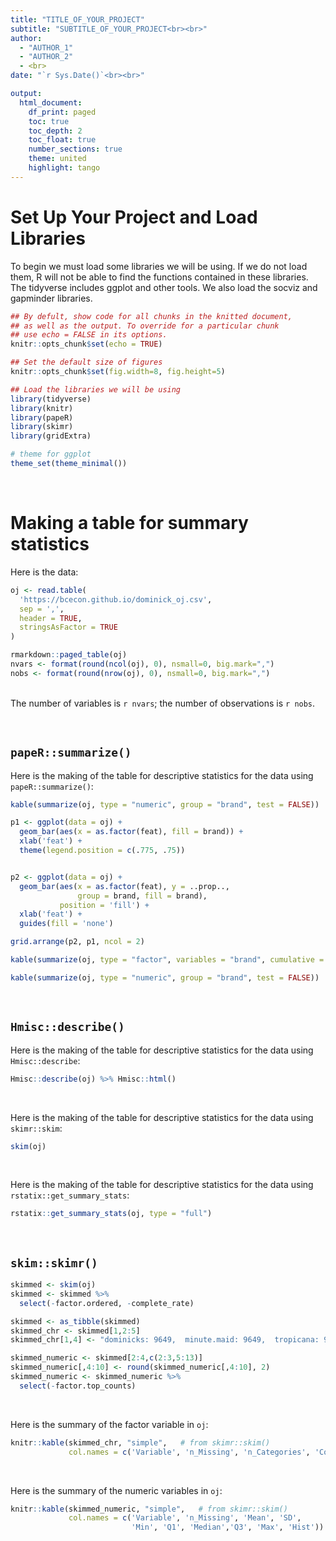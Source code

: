 ```yaml
---
title: "TITLE_OF_YOUR_PROJECT"
subtitle: "SUBTITLE_OF_YOUR_PROJECT<br><br>" 
author: 
  - "AUTHOR_1"
  - "AUTHOR_2"
  - <br>
date: "`r Sys.Date()`<br><br>"

output: 
  html_document:
    df_print: paged
    toc: true
    toc_depth: 2
    toc_float: true
    number_sections: true
    theme: united
    highlight: tango
---
```

   

# Set Up Your Project and Load Libraries

To begin we must load some libraries we will be using. If we do not load them, R will not be able to find the functions contained in these libraries. The tidyverse includes ggplot and other tools. We also load the socviz and gapminder libraries.

```r

## By defult, show code for all chunks in the knitted document,
## as well as the output. To override for a particular chunk
## use echo = FALSE in its options.
knitr::opts_chunk$set(echo = TRUE) 

## Set the default size of figures
knitr::opts_chunk$set(fig.width=8, fig.height=5)  

## Load the libraries we will be using
library(tidyverse)
library(knitr)
library(papeR)
library(skimr)
library(gridExtra)

# theme for ggplot
theme_set(theme_minimal())
```

<br>


# Making a table for summary statistics

Here is the data:

```r

oj <- read.table(
  'https://bcecon.github.io/dominick_oj.csv',
  sep = ',',
  header = TRUE,
  stringsAsFactor = TRUE
)

rmarkdown::paged_table(oj)
nvars <- format(round(ncol(oj), 0), nsmall=0, big.mark=",") 
nobs <- format(round(nrow(oj), 0), nsmall=0, big.mark=",") 
```



<br> 
The number of variables is `r nvars`; the number of observations is `r nobs`.

<br>


## `papeR::summarize()`

Here is the making of the table for descriptive statistics for the data using `papeR::summarize()`:

```r
kable(summarize(oj, type = "numeric", group = "brand", test = FALSE))
```

```r
p1 <- ggplot(data = oj) +
  geom_bar(aes(x = as.factor(feat), fill = brand)) +
  xlab('feat') +
  theme(legend.position = c(.775, .75))


p2 <- ggplot(data = oj) +
  geom_bar(aes(x = as.factor(feat), y = ..prop..,
               group = brand, fill = brand),
           position = 'fill') +
  xlab('feat') +
  guides(fill = 'none')

grid.arrange(p2, p1, ncol = 2)
```


```r
kable(summarize(oj, type = "factor", variables = "brand", cumulative = TRUE))
```

```r
kable(summarize(oj, type = "numeric", group = "brand", test = FALSE))
```




<br>

## `Hmisc::describe()`

Here is the making of the table for descriptive statistics for the data using `Hmisc::describe`:


```r
Hmisc::describe(oj) %>% Hmisc::html()
```

<br>

Here is the making of the table for descriptive statistics for the data using `skimr::skim`:

```r
skim(oj)
```

<br>

Here is the making of the table for descriptive statistics for the data using `rstatix::get_summary_stats`:

```r
rstatix::get_summary_stats(oj, type = "full")
```


<br>

## `skim::skimr()`


```r
skimmed <- skim(oj)
skimmed <- skimmed %>% 
  select(-factor.ordered, -complete_rate)

skimmed <- as_tibble(skimmed)
skimmed_chr <- skimmed[1,2:5]
skimmed_chr[1,4] <- "dominicks: 9649,  minute.maid: 9649,  tropicana: 9649"

skimmed_numeric <- skimmed[2:4,c(2:3,5:13)]
skimmed_numeric[,4:10] <- round(skimmed_numeric[,4:10], 2)
skimmed_numeric <- skimmed_numeric %>% 
  select(-factor.top_counts)
```

<br>

Here is the summary of the factor variable in `oj`:

```r
knitr::kable(skimmed_chr, "simple",   # from skimr::skim() 
             col.names = c('Variable', 'n_Missing', 'n_Categories', 'Counts'))  
```


<br>

Here is the summary of the numeric variables in `oj`:

```r
knitr::kable(skimmed_numeric, "simple",   # from skimr::skim()
             col.names = c('Variable', 'n_Missing', 'Mean', 'SD',
                           'Min', 'Q1', 'Median','Q3', 'Max', 'Hist'))
```



